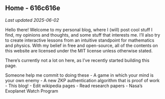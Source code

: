 Home - 616c616e
---

*Last updated 2025-06-02*

Hello there! Welcome to my personal blog, where I (will) post cool stuff I find, my
opinions and thoughts, and some stuff that interests me. I'll also try to create
interactive lessons from an intuitive standpoint for mathematics and physics. With
my belief in free and open-source, all of the contents on this website are licensed
under the MIT license unless otherwise stated.

There's currently not a lot on here, as I've recently started building this page.

Someone help me commit to doing these
- A game in which your mind is your own enemy
- A new ZKP authentication algorithm that is proof of work
- This blog!
- Edit wikipedia pages
- Read research papers
- Nasa's Exoplanet Watch Program
